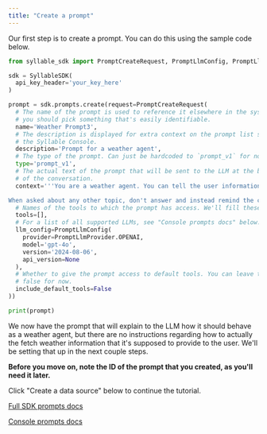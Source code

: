 ```yaml
---
title: "Create a prompt"
---
```


Our first step is to create a prompt. You can do this using the sample code below.

```python
from syllable_sdk import PromptCreateRequest, PromptLlmConfig, PromptLlmProvider, SyllableSDK

sdk = SyllableSDK(
  api_key_header='your_key_here'
)

prompt = sdk.prompts.create(request=PromptCreateRequest(
  # The name of the prompt is used to reference it elsewhere in the system, so
  # you should pick something that's easily identifiable.
  name='Weather Prompt3',
  # The description is displayed for extra context on the prompt list screen in
  # the Syllable Console.
  description='Prompt for a weather agent',
  # The type of the prompt. Can just be hardcoded to `prompt_v1` for now.
  type='prompt_v1',
  # The actual text of the prompt that will be sent to the LLM at the beginning
  # of the conversation.
  context='''You are a weather agent. You can tell the user information about the current weather in a given city, and also answer general weather-related questions.

When asked about any other topic, don't answer and instead remind the caller that you are a weather agent. Keep the tone professional, friendly, and clear. You are chatting with a user, so always respond naturally and conversationally. Do not use nonverbal cues, describe system actions, or add any other information.''',
  # Names of the tools to which the prompt has access. We'll fill these in later.
  tools=[],
  # For a list of all supported LLMs, see "Console prompts docs" below.
  llm_config=PromptLlmConfig(
    provider=PromptLlmProvider.OPENAI,
    model='gpt-4o',
    version='2024-08-06',
    api_version=None
  ),
  # Whether to give the prompt access to default tools. You can leave this
  # false for now.
  include_default_tools=False
))

print(prompt)
```

We now have the prompt that will explain to the LLM how it should behave as a weather agent, but there are no instructions regarding how to actually the fetch weather information that it's supposed to provide to the user. We'll be setting that up in the next couple steps.

**Before you move on, note the ID of the prompt that you created, as you'll need it later.**

Click "Create a data source" below to continue the tutorial.

[Full SDK prompts docs](/python-sdk-docs/Prompts)

[Console prompts docs](/Resources/Prompts)